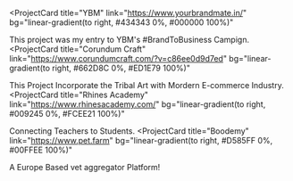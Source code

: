 <ProjectCard
  title="YBM"
  link="https://www.yourbrandmate.in/"
  bg="linear-gradient(to right, #434343 0%, #000000 100%)"
>
  This project was my entry to YBM's #BrandToBusiness Campign.
</ProjectCard>
<ProjectCard
  title="Corundum Craft"
  link="https://www.corundumcraft.com/?v=c86ee0d9d7ed"
  bg="linear-gradient(to right, #662D8C 0%, #ED1E79 100%)"
>
  This Project Incorporate the Tribal Art with Mordern E-commerce Industry.
</ProjectCard>
<ProjectCard
  title="Rhines Academy"
  link="https://www.rhinesacademy.com/"
  bg="linear-gradient(to right, #009245 0%, #FCEE21 100%)"
 >
  Connecting Teachers to Students.
</ProjectCard>
<ProjectCard
  title="Boodemy"
  link="https://www.pet.farm"
  bg="linear-gradient(to right, #D585FF 0%, #00FFEE 100%)"
>
  A Europe Based vet aggregator Platform!
</ProjectCard>
